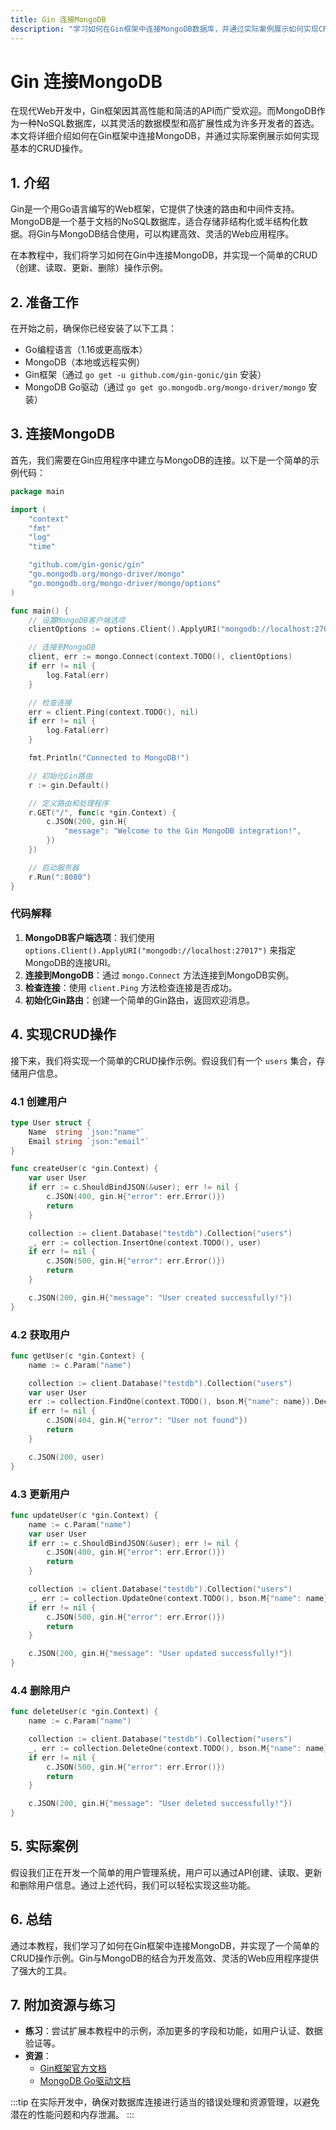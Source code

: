 ```yaml
---
title: Gin 连接MongoDB
description: "学习如何在Gin框架中连接MongoDB数据库，并通过实际案例展示如何实现CRUD操作。"
---
```


# Gin 连接MongoDB

在现代Web开发中，Gin框架因其高性能和简洁的API而广受欢迎。而MongoDB作为一种NoSQL数据库，以其灵活的数据模型和高扩展性成为许多开发者的首选。本文将详细介绍如何在Gin框架中连接MongoDB，并通过实际案例展示如何实现基本的CRUD操作。

## 1. 介绍

Gin是一个用Go语言编写的Web框架，它提供了快速的路由和中间件支持。MongoDB是一个基于文档的NoSQL数据库，适合存储非结构化或半结构化数据。将Gin与MongoDB结合使用，可以构建高效、灵活的Web应用程序。

在本教程中，我们将学习如何在Gin中连接MongoDB，并实现一个简单的CRUD（创建、读取、更新、删除）操作示例。

## 2. 准备工作

在开始之前，确保你已经安装了以下工具：

- Go编程语言（1.16或更高版本）
- MongoDB（本地或远程实例）
- Gin框架（通过 `go get -u github.com/gin-gonic/gin` 安装）
- MongoDB Go驱动（通过 `go get go.mongodb.org/mongo-driver/mongo` 安装）

## 3. 连接MongoDB

首先，我们需要在Gin应用程序中建立与MongoDB的连接。以下是一个简单的示例代码：

```go
package main

import (
    "context"
    "fmt"
    "log"
    "time"

    "github.com/gin-gonic/gin"
    "go.mongodb.org/mongo-driver/mongo"
    "go.mongodb.org/mongo-driver/mongo/options"
)

func main() {
    // 设置MongoDB客户端选项
    clientOptions := options.Client().ApplyURI("mongodb://localhost:27017")

    // 连接到MongoDB
    client, err := mongo.Connect(context.TODO(), clientOptions)
    if err != nil {
        log.Fatal(err)
    }

    // 检查连接
    err = client.Ping(context.TODO(), nil)
    if err != nil {
        log.Fatal(err)
    }

    fmt.Println("Connected to MongoDB!")

    // 初始化Gin路由
    r := gin.Default()

    // 定义路由和处理程序
    r.GET("/", func(c *gin.Context) {
        c.JSON(200, gin.H{
            "message": "Welcome to the Gin MongoDB integration!",
        })
    })

    // 启动服务器
    r.Run(":8080")
}
```

### 代码解释

1. **MongoDB客户端选项**：我们使用 `options.Client().ApplyURI("mongodb://localhost:27017")` 来指定MongoDB的连接URI。
2. **连接到MongoDB**：通过 `mongo.Connect` 方法连接到MongoDB实例。
3. **检查连接**：使用 `client.Ping` 方法检查连接是否成功。
4. **初始化Gin路由**：创建一个简单的Gin路由，返回欢迎消息。

## 4. 实现CRUD操作

接下来，我们将实现一个简单的CRUD操作示例。假设我们有一个 `users` 集合，存储用户信息。

### 4.1 创建用户

```go
type User struct {
    Name  string `json:"name"`
    Email string `json:"email"`
}

func createUser(c *gin.Context) {
    var user User
    if err := c.ShouldBindJSON(&user); err != nil {
        c.JSON(400, gin.H{"error": err.Error()})
        return
    }

    collection := client.Database("testdb").Collection("users")
    _, err := collection.InsertOne(context.TODO(), user)
    if err != nil {
        c.JSON(500, gin.H{"error": err.Error()})
        return
    }

    c.JSON(200, gin.H{"message": "User created successfully!"})
}
```

### 4.2 获取用户

```go
func getUser(c *gin.Context) {
    name := c.Param("name")

    collection := client.Database("testdb").Collection("users")
    var user User
    err := collection.FindOne(context.TODO(), bson.M{"name": name}).Decode(&user)
    if err != nil {
        c.JSON(404, gin.H{"error": "User not found"})
        return
    }

    c.JSON(200, user)
}
```

### 4.3 更新用户

```go
func updateUser(c *gin.Context) {
    name := c.Param("name")
    var user User
    if err := c.ShouldBindJSON(&user); err != nil {
        c.JSON(400, gin.H{"error": err.Error()})
        return
    }

    collection := client.Database("testdb").Collection("users")
    _, err := collection.UpdateOne(context.TODO(), bson.M{"name": name}, bson.M{"$set": user})
    if err != nil {
        c.JSON(500, gin.H{"error": err.Error()})
        return
    }

    c.JSON(200, gin.H{"message": "User updated successfully!"})
}
```

### 4.4 删除用户

```go
func deleteUser(c *gin.Context) {
    name := c.Param("name")

    collection := client.Database("testdb").Collection("users")
    _, err := collection.DeleteOne(context.TODO(), bson.M{"name": name})
    if err != nil {
        c.JSON(500, gin.H{"error": err.Error()})
        return
    }

    c.JSON(200, gin.H{"message": "User deleted successfully!"})
}
```

## 5. 实际案例

假设我们正在开发一个简单的用户管理系统，用户可以通过API创建、读取、更新和删除用户信息。通过上述代码，我们可以轻松实现这些功能。

## 6. 总结

通过本教程，我们学习了如何在Gin框架中连接MongoDB，并实现了一个简单的CRUD操作示例。Gin与MongoDB的结合为开发高效、灵活的Web应用程序提供了强大的工具。

## 7. 附加资源与练习

- **练习**：尝试扩展本教程中的示例，添加更多的字段和功能，如用户认证、数据验证等。
- **资源**：
  - [Gin框架官方文档](https://gin-gonic.com/docs/)
  - [MongoDB Go驱动文档](https://pkg.go.dev/go.mongodb.org/mongo-driver/mongo)

:::tip
在实际开发中，确保对数据库连接进行适当的错误处理和资源管理，以避免潜在的性能问题和内存泄漏。
:::